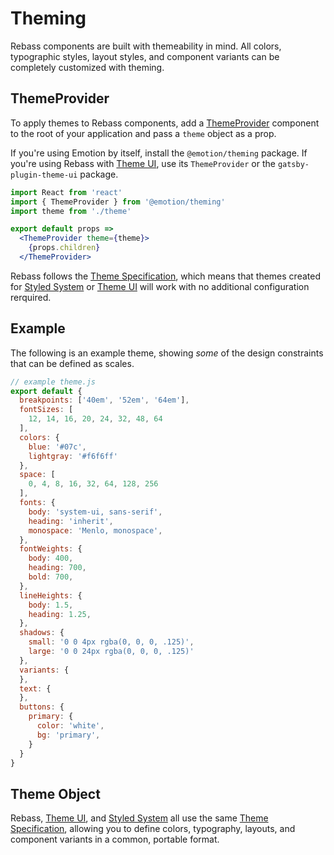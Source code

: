 

# Theming

Rebass components are built with themeability in mind.
All colors, typographic styles, layout styles, and component variants can be completely customized with theming.

## ThemeProvider

To apply themes to Rebass components, add a [ThemeProvider][] component to the root of your application and pass a `theme` object as a prop.

If you're using Emotion by itself, install the `@emotion/theming` package.
If you're using Rebass with [Theme UI][], use its `ThemeProvider` or the `gatsby-plugin-theme-ui` package.

```jsx
import React from 'react'
import { ThemeProvider } from '@emotion/theming'
import theme from './theme'

export default props =>
  <ThemeProvider theme={theme}>
    {props.children}
  </ThemeProvider>
```

Rebass follows the [Theme Specification][], which means that themes created for [Styled System][] or [Theme UI][] will work with no additional configuration rerquired.

## Example

The following is an example theme, showing *some* of the design constraints that can be defined as scales.

```js
// example theme.js
export default {
  breakpoints: ['40em', '52em', '64em'],
  fontSizes: [
    12, 14, 16, 20, 24, 32, 48, 64
  ],
  colors: {
    blue: '#07c',
    lightgray: '#f6f6ff'
  },
  space: [
    0, 4, 8, 16, 32, 64, 128, 256
  ],
  fonts: {
    body: 'system-ui, sans-serif',
    heading: 'inherit',
    monospace: 'Menlo, monospace',
  },
  fontWeights: {
    body: 400,
    heading: 700,
    bold: 700,
  },
  lineHeights: {
    body: 1.5,
    heading: 1.25,
  },
  shadows: {
    small: '0 0 4px rgba(0, 0, 0, .125)',
    large: '0 0 24px rgba(0, 0, 0, .125)'
  },
  variants: {
  },
  text: {
  },
  buttons: {
    primary: {
      color: 'white',
      bg: 'primary',
    }
  }
}
```

## Theme Object

Rebass, [Theme UI][], and [Styled System][]
all use the same [Theme Specification][], allowing you to define
colors, typography, layouts, and component variants in a common, portable format.

<!--
The following keys are used in the theme object.

Key | Description
---|---
`breakpoints` | Array of strings representing viewport widths to use for min-width media queries.
`colors` | Color names that can be used in `color`, `bg`, and `borderColor` props
`space` | Array of numbers for use as margin and pixel values
`fontSizes` | Array of numbers to use as a typographic scale
`fonts` | Values for the `fontFamily` prop
`fontWeights` | Values for `fontWeight` prop
`lineHeights` | Values for `lineHeight` prop
`letterSpacings` | Values for `letterSpacing` prop
`shadows` | Values for `boxShadow` prop
`borders` | Values for `border` props
`radii` | Values for `borderRadius` props
`opacity` | Values for `opacity` props
-->



[theme specification]: https://github.com/system-ui/theme-specification
[ThemeProvider]: https://www.styled-components.com/docs/advanced#theming
[styled system]: https://github.com/jxnblk/styled-system
[theme ui]: https://theme-ui.com
